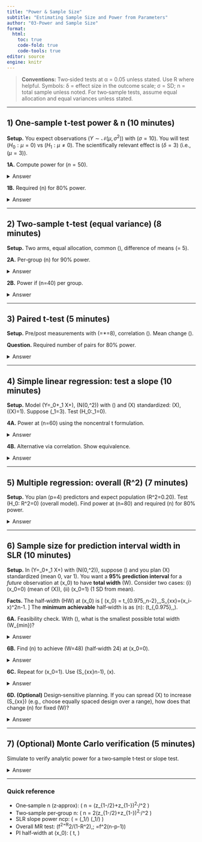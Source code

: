 ```yaml
---
title: "Power & Sample Size"
subtitle: "Estimating Sample Size and Power from Parameters"
author: "03-Power and Sample Size"
format:
  html:
    toc: true
    code-fold: true
    code-tools: true
editor: source
engine: knitr
---
```



> **Conventions:** Two‑sided tests at α = 0.05 unless stated. Use R where helpful. Symbols: δ = effect size in the outcome scale; σ = SD; n = total sample unless noted. For two‑sample tests, assume equal allocation and equal variances unless stated.

------------------------------------------------------------------------

## 1) One‑sample t‑test power & n (10 minutes)

**Setup.** You expect observations ($Y\sim \mathcal{N}(\mu,\sigma^2)$) with ($\sigma=10$). You will test ($H_0: \mu=0$) vs ($H_1: \mu\neq 0$). The scientifically relevant effect is ($\delta = 3$) (i.e., ($\mu=3$)).

**1A.** Compute power for ($n=50$).

<details>

<summary>Answer</summary>

Analytic normal approx: ($Z = \bar Y/(\sigma/\sqrt n)$), noncentrality ($\lambda = \delta\sqrt n/\sigma$).

\[ \lambda = 3\cdot\sqrt{50}/10 = 3\cdot7.071/10 \approx 2.121. \]

Two‑sided power (z‑approx): \[ 1 - \Phi(z\_{0.975}-\lambda) + \Phi(-z\_{0.975}-\lambda) \approx 1-\Phi(1.96-2.121)+\Phi(-1.96-2.121) \approx 1-\Phi(-0.161)+\Phi(-4.081). \] This is (\approx 1-(0.436)+\text{tiny} \approx 0.564). Using exact **t** power:

```r
power.t.test(n = 50, delta = 3, sd = 10, sig.level = 0.05,
             type = "one.sample", alternative = "two.sided")$power
```

</details>

**1B.** Required (n) for 80% power.

<details>

<summary>Answer</summary>

Closed‑form (z‑approx): ( n \approx (z\_{0.975}+z\_{0.8})^2,^\sigma2/\delta\^2 ).

\[ n \approx (1.96+0.84)\^2\frac{10^2}{3^2} = (2.80)\^2 \cdot 100/9 \approx 7.84 \cdot 11.11 \approx 87.1. \]

Exact via R:

```r
power.t.test(power = 0.8, delta = 3, sd = 10, sig.level = 0.05,
             type = "one.sample", alternative = "two.sided")$n
```

</details>

------------------------------------------------------------------------

## 2) Two‑sample t‑test (equal variance) (8 minutes)

**Setup.** Two arms, equal allocation, common (\sigma=12), difference of means (\delta = 5).

**2A.** Per‑group (n) for 90% power.

<details>

<summary>Answer</summary>

Z‑approx per‑group (n): ( n \approx 2 (z\_{0.975}+z\_{0.90})^2,^\sigma2/\delta\^2 ).

\[ n \approx 2(1.96+1.282)^2(12^2)/5\^2 = 2(3.242)\^2\cdot144/25 \approx 2\cdot10.52\cdot5.76 \approx 121.1. \] So about **122 per group**. Exact:

```r
power.t.test(power = 0.9, delta = 5, sd = 12, sig.level = 0.05,
             type = "two.sample", alternative = "two.sided")$n
```

</details>

**2B.** Power if (n=40) per group.

<details>

<summary>Answer</summary>

```r
power.t.test(n = 40, delta = 5, sd = 12, sig.level = 0.05,
             type = "two.sample", alternative = "two.sided")$power
```

</details>

------------------------------------------------------------------------

## 3) Paired t‑test (5 minutes)

**Setup.** Pre/post measurements with (\sigma*{pre}=*\sigma{post}=8), correlation (\rho=0.6). Mean change (\delta=2).

**Question.** Required number of pairs for 80% power.

<details>

<summary>Answer</summary>

SD of differences: (\sigma\_D=\sqrt{\sigma^2+\sigma^2-2\rho\sigma^2}=\sqrt{2\sigma^2(1-\rho)} = 8\sqrt{2(1-0.6)}=8\sqrt{0.8}\approx 7.155.) Use one‑sample t on differences with (sd=\sigma\_D), effect (\delta):

```r
power.t.test(power = 0.8, delta = 2, sd = 7.155, sig.level = 0.05,
             type = "one.sample", alternative = "two.sided")$n
```

</details>

------------------------------------------------------------------------

## 4) Simple linear regression: test a slope (10 minutes)

**Setup.** Model (Y=\beta\_0+\beta\_1 X+\varepsilon), (\varepsilon\sim N(0,\sigma\^2)) with (\sigma=10) and (X) standardized: (\bar X\approx 0), (\operatorname{Var}(X)=1). Suppose (\beta\_1=3). Test (H_0:\beta\_1=0).

**4A.** Power at (n=60) using the noncentral t formulation.

<details>

<summary>Answer</summary>

For centered/standardized (X), (S\_{xx}=\sum (x_i-\bar x)\^2\approx n-1). The test statistic for (\beta\_1) has noncentrality \[ \lambda = \frac{\beta_1}{\sigma}\sqrt{S_{xx}} \approx \frac{3}{10}\sqrt{59} = 0.3\cdot7.681\approx 2.304. \] Power (two‑sided) is (1-\beta) with df=(n-2=58):

```r
n <- 60; sigma <- 10; beta1 <- 3
lambda <- beta1/sigma * sqrt(n-1)
alpha <- 0.05; df <- n - 2
c <- qt(1 - alpha/2, df)
# power = P(|T_nc| > c)
1 - (pt(c, df, ncp=lambda) - pt(-c, df, ncp=lambda))
```

</details>

**4B.** Alternative via correlation. Show equivalence.

<details>

<summary>Answer</summary>

For SLR, (r=\operatorname{Cor}(X,Y)=\beta\_1\sigma\_X/\sigma\_Y). With (\sigma\_X=1), (\sigma\_Y=\sqrt{\beta_1^2+\sigma^2}=\sqrt{9+100}=\sqrt{109}\approx 10.44), so (r\approx 3/10.44\approx 0.287.) Test of (r=0) uses the same df and noncentrality (\sqrt{n-2},r/\sqrt{1-r^2}), which equals (\lambda) above.

```r
r <- 3/sqrt(9+100)
lambda2 <- sqrt(n-2) * r / sqrt(1 - r^2)
all.equal(lambda, lambda2)
```

</details>

------------------------------------------------------------------------

## 5) Multiple regression: overall (R\^2) (7 minutes)

**Setup.** You plan (p=4) predictors and expect population (R\^2=0.20). Test (H_0: R\^2=0) (overall model). Find power at (n=80) and required (n) for 80% power.

<details>

<summary>Answer</summary>

Use Cohen’s (f^2=R^2/(1-R\^2)=0.25). The overall F test has df1=(p), df2=(n-p-1), and noncentrality (\lambda=f\^2(n-p-1)).

Power at (n=80):

```r
p <- 4; R2 <- 0.20; f2 <- R2/(1-R2)
n <- 80; df1 <- p; df2 <- n - p - 1
lambda <- f2 * df2
alpha <- 0.05; Fc <- qf(1 - alpha, df1, df2)
# P(F_nc > Fc)
power <- 1 - pf(Fc, df1, df2, ncp=lambda)
power
```

Solve for (n) (80% power):

```r
f_target <- function(n){
  df2 <- n - p - 1
  if (df2 <= 0) return(-1)  # invalid
  Fc <- qf(0.95, df1=p, df2=df2)
  1 - pf(Fc, df1=p, df2=df2, ncp=f2*df2) - 0.80
}
uniroot(f_target, c(p+5, 1000))$root
```

</details>

------------------------------------------------------------------------

## 6) Sample size for **prediction interval width** in SLR (10 minutes)

**Setup.** In (Y=\beta\_0+\beta\_1 X+\varepsilon) with (\varepsilon\sim N(0,\sigma\^2)), suppose (\sigma=10) and you plan (X) standardized (mean 0, var 1). You want a **95% prediction interval** for a *future* observation at (x_0) to have **total width** (W). Consider two cases: (i) (x_0=0) (mean of (X)), (ii) (x_0=1) (1 SD from mean).

**Facts.** The half‑width (HW) at (x_0) is \[ \text{HW}(x_0) = t\_{0.975,,n-2},\sigma,\sqrt{1+\frac{1}{n}+\frac{(x_0-\bar x)^2}{S_{xx}}},\quad S\_{xx}=\sum (x_i-\bar x)\^2\approx n-1. \] The **minimum achievable** half‑width is as (n\to\infty): (t\_{\infty,0.975},\sigma=1.96,\sigma).

**6A.** Feasibility check. With (\sigma=10), what is the smallest possible total width (W\_{min})?

<details>

<summary>Answer</summary>

(W\_{min}=2\times 1.96\times 10 \approx 39.2.) Any target width (W\<39.2) is **impossible** regardless of (n).

</details>

**6B.** Find (n) to achieve (W=48) (half‑width 24) at (x_0=0).

<details>

<summary>Answer</summary>

Solve ( t\_{0.975,n-2},10,\sqrt{1+1/n} = 24). Use numeric root‑finding:

```r
sigma <- 10; HW <- 24
f <- function(n){
  df <- n - 2
  if (df <= 0) return(1e6)
  t <- qt(0.975, df)
  t * sigma * sqrt(1 + 1/n) - HW
}
ceiling(uniroot(f, c(5, 1e5))$root)
```

</details>

**6C.** Repeat for (x_0=1). Use (S\_{xx}\approx n-1), (\bar x\approx 0).

<details>

<summary>Answer</summary>

Half‑width equation: ( t,\sigma\sqrt{1+1/n+1/(n-1)} = 24 ).

```r
sigma <- 10; HW <- 24
f <- function(n){
  df <- n - 2
  if (df <= 2) return(1e6)
  t <- qt(0.975, df)
  Sxx <- n - 1
  t * sigma * sqrt(1 + 1/n + 1/Sxx) - HW
}
ceiling(uniroot(f, c(6, 1e6))$root)
```

Note the larger (n) due to being 1 SD away from the design mean.

</details>

**6D. (Optional)** Design‑sensitive planning. If you can spread (X) to increase (S\_{xx}) (e.g., choose equally spaced design over a range), how does that change (n) for fixed (W)?

<details>

<summary>Answer</summary>

Increasing (S\_{xx}) shrinks the term ((x_0-\bar x)\^2/S\_{xx}), reducing the half‑width for off‑mean predictions. For a fixed (n), wider X range lowers HW at (x_0\neq\bar x). Conversely, for fixed HW, larger (S\_{xx}) allows smaller (n).

</details>

------------------------------------------------------------------------

## 7) (Optional) Monte Carlo verification (5 minutes)

Simulate to verify analytic power for a two‑sample t‑test or slope test.

<details>

<summary>Answer</summary>

```r
set.seed(1)
B <- 5000
n <- 40; sd <- 12; delta <- 5; alpha <- 0.05
p <- replicate(B, {
  x1 <- rnorm(n, 0, sd); x2 <- rnorm(n, delta, sd)
  t.test(x2, x1, var.equal = TRUE)$p.value
})
mean(p < alpha)  # ~ power
```

</details>

------------------------------------------------------------------------

### Quick reference

-   One‑sample n (z‑approx): ( n = (z\_{1-\alpha/2}+z\_{1-\beta})^2,^\sigma2/\delta\^2 )
-   Two‑sample per‑group n: ( n = 2(z\_{1-\alpha/2}+z\_{1-\beta})^2,^\sigma2/\delta\^2 )
-   SLR slope power ncp: ( \lambda = (\beta\_1/\sigma)\sqrt{S_{xx}} \approx (\beta\_1/\sigma)\sqrt{n-1} )
-   Overall MR test: (f^2=R^2/(1-R\^2),; \lambda=f\^2(n-p-1))
-   PI half‑width at (x_0): ( t,\sigma\sqrt{1+1/n+(x_0-\bar x)^2/S_{xx}} )
